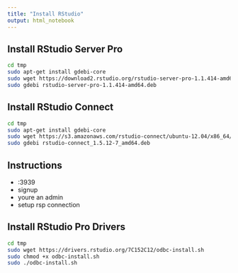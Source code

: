 ```yaml
---
title: "Install RStudio"
output: html_notebook
---
```


## Install RStudio Server Pro

```bash
cd tmp
sudo apt-get install gdebi-core
sudo wget https://download2.rstudio.org/rstudio-server-pro-1.1.414-amd64.deb
sudo gdebi rstudio-server-pro-1.1.414-amd64.deb
```

## Install RStudio Connect

```bash
cd tmp
sudo apt-get install gdebi-core
sudo wget https://s3.amazonaws.com/rstudio-connect/ubuntu-12.04/x86_64/rstudio-connect_1.5.12-7_amd64.deb
sudo gdebi rstudio-connect_1.5.12-7_amd64.deb
```

## Instructions

* <ip>:3939
* signup
* youre an admin
* setup rsp connection

## Install RStudio Pro Drivers

```bash
cd tmp
sudo wget https://drivers.rstudio.org/7C152C12/odbc-install.sh
sudo chmod +x odbc-install.sh
sudo ./odbc-install.sh
```


